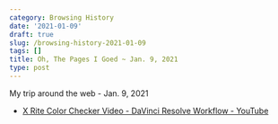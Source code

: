 ```yaml
---
category: Browsing History
date: '2021-01-09'
draft: true
slug: /browsing-history-2021-01-09
tags: []
title: Oh, The Pages I Goed ~ Jan. 9, 2021
type: post
---
```



My trip around the web - Jan. 9, 2021

- [X Rite Color Checker Video - DaVinci Resolve Workflow - YouTube](https://www.youtube.com/watch?v=2W2sRPqZRCs)